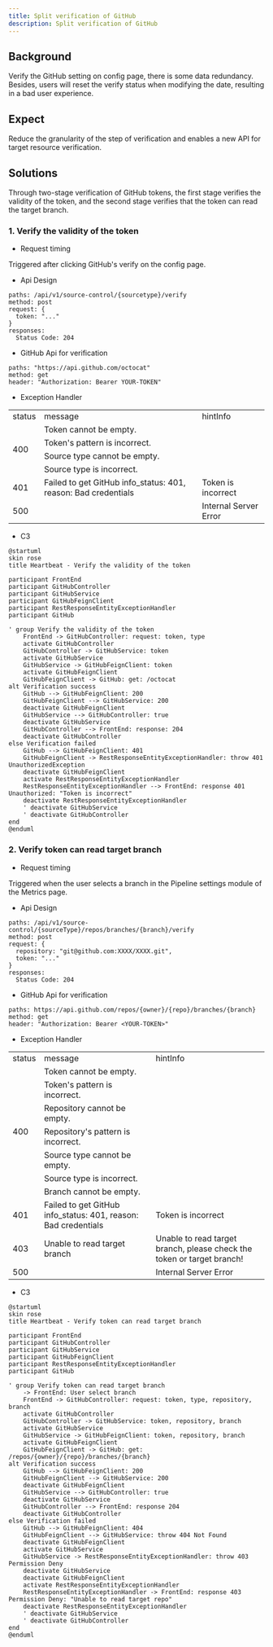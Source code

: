 ```yaml
---
title: Split verification of GitHub
description: Split verification of GitHub
---
```


## Background

Verify the GitHub setting on config page, there is some data redundancy. Besides, users will reset the verify status when modifying the date, resulting in a bad user experience.

## Expect

Reduce the granularity of the step of verification and enables a new API for target resource verification.

## Solutions

Through two-stage verification of GitHub tokens, the first stage verifies the validity of the token, and the second stage verifies that the token can read the target branch.

### 1. Verify the validity of the token

- Request timing

Triggered after clicking GitHub's verify on the config page.

- Api Design
```
paths: /api/v1/source-control/{sourcetype}/verify
method: post
request: {
  token: "..."
}
responses:
  Status Code: 204
```
- GitHub Api for verification
```
paths: "https://api.github.com/octocat"
method: get
header: "Authorization: Bearer YOUR-TOKEN"
```
- Exception Handler
<table>
  <tr>
    <td>status</td>
    <td>message</td>
    <td>hintInfo</td>
  </tr>
  <tr>
    <td rowspan="4">400</td>
    <td>Token cannot be empty.</td>
    <td rowspan="4"></td>
  </tr>
  <tr>
    <td>Token's pattern is incorrect.</td>
  </tr>
  <tr>
    <td>Source type cannot be empty.</td>
  </tr>
  <tr>
    <td>Source type is incorrect.</td>
  </tr>
  <tr>
    <td>401</td>
    <td>Failed to get GitHub info_status: 401, reason: Bad credentials</td>
    <td>Token is incorrect</td>
  </tr>
  <tr>
    <td>500</td>
    <td></td>
    <td>Internal Server Error</td>
  </tr>
</table>

- C3
```plantuml
@startuml
skin rose
title Heartbeat - Verify the validity of the token

participant FrontEnd
participant GitHubController
participant GitHubService
participant GitHubFeignClient
participant RestResponseEntityExceptionHandler
participant GitHub

' group Verify the validity of the token
    FrontEnd -> GitHubController: request: token, type
    activate GitHubController
    GitHubController -> GitHubService: token
    activate GitHubService
    GitHubService -> GitHubFeignClient: token
    activate GitHubFeignClient
    GitHubFeignClient -> GitHub: get: /octocat
alt Verification success
    GitHub --> GitHubFeignClient: 200
    GitHubFeignClient --> GitHubService: 200
    deactivate GitHubFeignClient
    GitHubService --> GitHubController: true
    deactivate GitHubService
    GitHubController --> FrontEnd: response: 204
    deactivate GitHubController
else Verification failed
    GitHub --> GitHubFeignClient: 401
    GitHubFeignClient -> RestResponseEntityExceptionHandler: throw 401 UnauthorizedException
    deactivate GitHubFeignClient
    activate RestResponseEntityExceptionHandler
    RestResponseEntityExceptionHandler --> FrontEnd: response 401 Unauthorized: "Token is incorrect"
    deactivate RestResponseEntityExceptionHandler
    ' deactivate GitHubService
    ' deactivate GitHubController
end
@enduml
```

### 2. Verify token can read target branch
- Request timing

Triggered when the user selects a branch in the Pipeline settings module of the Metrics page.

- Api Design
```
paths: /api/v1/source-control/{sourceType}/repos/branches/{branch}/verify
method: post
request: {
  repository: "git@github.com:XXXX/XXXX.git",
  token: "..."
}
responses:
  Status Code: 204
```
- GitHub Api for verification
```
paths: https://api.github.com/repos/{owner}/{repo}/branches/{branch}
method: get
header: "Authorization: Bearer <YOUR-TOKEN>"
```
- Exception Handler
<table>
  <tr>
    <td>status</td>
    <td>message</td>
    <td>hintInfo</td>
  </tr>
  <tr>
    <td rowspan="7">400</td>
    <td>Token cannot be empty.</td>
    <td rowspan="7"></td>
  </tr>
  <tr>
    <td>Token's pattern is incorrect.</td>
  </tr>
  <tr>
    <td>Repository cannot be empty.</td>
  </tr>
  <tr>
    <td>Repository's pattern is incorrect.</td>
  </tr>
  <tr>
    <td>Source type cannot be empty.</td>
  </tr>
  <tr>
    <td>Source type is incorrect.</td>
  </tr>
  <tr>
    <td>Branch cannot be empty.</td>
  </tr>
  <tr>
    <td>401</td>
    <td>Failed to get GitHub info_status: 401, reason: Bad credentials</td>
    <td>Token is incorrect</td>
  </tr>
  <tr>
    <td>403</td>
    <td>Unable to read target branch</td>
    <td>Unable to read target branch, please check the token or target branch!</td>
  </tr>
  <tr>
    <td>500</td>
    <td></td>
    <td>Internal Server Error</td>
  </tr>
</table>

- C3
```plantuml
@startuml
skin rose
title Heartbeat - Verify token can read target branch

participant FrontEnd
participant GitHubController
participant GitHubService
participant GitHubFeignClient
participant RestResponseEntityExceptionHandler
participant GitHub

' group Verify token can read target branch
    -> FrontEnd: User select branch
    FrontEnd -> GitHubController: request: token, type, repository, branch
    activate GitHubController
    GitHubController -> GitHubService: token, repository, branch
    activate GitHubService
    GitHubService -> GitHubFeignClient: token, repository, branch
    activate GitHubFeignClient
    GitHubFeignClient -> GitHub: get: /repos/{owner}/{repo}/branches/{branch}
alt Verification success
    GitHub --> GitHubFeignClient: 200
    GitHubFeignClient --> GitHubService: 200
    deactivate GitHubFeignClient
    GitHubService --> GitHubController: true
    deactivate GitHubService
    GitHubController --> FrontEnd: response 204
    deactivate GitHubController
else Verification failed
    GitHub --> GitHubFeignClient: 404
    GitHubFeignClient --> GitHubService: throw 404 Not Found
    deactivate GitHubFeignClient
    activate GitHubService
    GitHubService -> RestResponseEntityExceptionHandler: throw 403 Permission Deny
    deactivate GitHubService
    deactivate GitHubFeignClient
    activate RestResponseEntityExceptionHandler
    RestResponseEntityExceptionHandler -> FrontEnd: response 403 Permission Deny: "Unable to read target repo"
    deactivate RestResponseEntityExceptionHandler
    ' deactivate GitHubService
    ' deactivate GitHubController
end
@enduml
```
